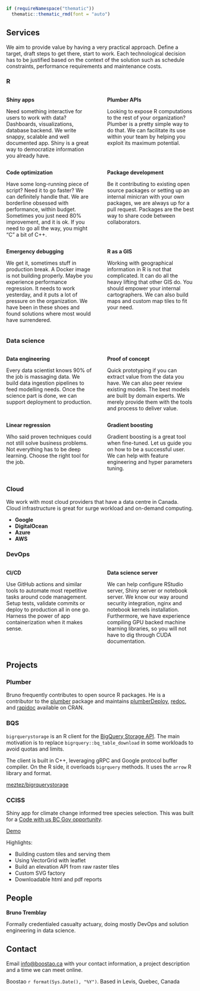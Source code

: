 ```r
if (requireNamespace("thematic")) 
  thematic::thematic_rmd(font = "auto")
```

<style>
  .section-head h2, h6 {
     text-align:center;
     margin-top:0;
  }
</style>

## <span class="ion ion-forward" style="transform: scale(1, -1);"></span>Services {.tabset .tabset-fade .tabset-pills .section-head}

We aim to provide value by having a very practical approach. Define a target, draft steps to get there, start to work. Each technological decision has to be justified based on the context of the solution such as schedule constraints, performance requirements and maintenance costs.

### R

:::: {style="display: flex;"}
::: {style="flex:0.5;padding-right:2vw"}
**Shiny apps** <span class="ion ion-star"></span>

Need something interactive for users to work with data? Dashboards, visualizations, database backend. We write snappy, scalable and well documented app. Shiny is a great way to democratize information you already have. 
:::
::: {style="flex:0.5;padding-left:2vw"}
**Plumber APIs** <span class="ion ion-wrench"></span>

Looking to expose R computations to the rest of your organization? Plumber is a pretty simple way to do that. We can facilitate its use within your team by helping you exploit its maximum potential.
:::
::::
:::: {style="display: flex;"}
::: {style="flex:0.5;padding-right:2vw"}
**Code optimization** <span class="ion ion-code-working"></span>

Have some long-running piece of script? Need it to go faster? We can definitely handle that. We are borderline obsessed with performance, within budget. Sometimes you just need 80% improvement, and it is ok. If you need to go all the way, you might "C" a bit of C++.
:::
::: {style="flex:0.5;padding-left:2vw"}
**Package development** <span class="ion ion-pull-request"></span>

Be it contributing to existing open source packages or setting up an internal minicran with your own packages, we are always up for a pull request. Packages are the best way to share code between collaborators.
:::
::::
:::: {style="display: flex;"}
::: {style="flex:0.5;padding-right:2vw"}
**Emergency debugging** <span class="ion ion-bug"></span>

We get it, sometimes stuff in production break. A Docker image is not building properly. Maybe you experience performance regression. It needs to work yesterday, and it puts a lot of pressure on the organization. We have been in these shoes and found solutions where most would have surrendered.
:::
::: {style="flex:0.5;padding-left:2vw"}
**R as a GIS** <span class="ion ion-map"></span>

Working with geographical information in R is not that complicated. It can do all the heavy lifting that other GIS do. You should empower your internal cartographers. We can also build maps and custom map tiles to fit your need.
:::
::::

### Data science

:::: {style="display: flex;"}
::: {style="flex:0.5;padding-right:2vw"}
**Data engineering** <span class="ion ion-social-buffer"></span>

Every data scientist knows 90% of the job is massaging data. We build data ingestion pipelines to feed modelling needs. Once the science part is done, we can support deployment to production.
:::
::: {style="flex:0.5;padding-left:2vw"}
**Proof of concept** <span class="ion ion-flash"></span>

Quick prototyping if you can extract value from the data you have. We can also peer review existing models. The best models are built by domain experts. We merely provide them with the tools and process to deliver value.
:::
::::
:::: {style="display: flex;"}
::: {style="flex:0.5;padding-right:2vw"}
**Linear regression** <span class="ion ion-ios-pulse-strong"></span>

Who said proven techniques could not still solve business problems. Not everything has to be deep learning. Choose the right tool for the job.
:::
::: {style="flex:0.5;padding-left:2vw"}
**Gradient boosting** <span class="ion ion-android-options"></span>

Gradient boosting is a great tool when fine-tuned. Let us guide you on how to be a successful user. We can help with feature engineering and hyper parameters tuning.
:::
::::
### Cloud

We work with most cloud providers that have a data centre in Canada. Cloud infrastructure is great for surge workload and on-demand computing.

 - **Google**
 - **DigitalOcean**
 - **Azure**
 - **AWS**

### DevOps
:::: {style="display: flex;"}
::: {style="flex:0.5;padding-right:2vw"}
**CI/CD** <span class="ion ion-loop"></span>

Use GitHub actions and similar tools to automate most repetitive tasks around code management. Setup tests, validate commits or deploy to production all in one go. Harness the power of app containerization when it makes sense.
:::
::: {style="flex:0.5;padding-left:2vw"}
**Data science server** <span class="ion ion-monitor"></span>

We can help configure RStudio server, Shiny server or notebook server. We know our way around security integration, nginx and notebook kernels installation. Furthermore, we have experience compiling GPU backed machine learning libraries, so you will not have to dig through CUDA documentation.
:::
::::

## Projects<span class="ion ion-forward" style="transform: scale(-1, -1);"></span> {.tabset .tabset-fade .tabset-pills .section-head}

### Plumber

Bruno frequently contributes to open source R packages. He is a contributor to the [plumber](https://github.com/rstudio/plumber) package and maintains [plumberDeploy](https://github.com/meztez/plumberDeploy), [redoc](https://github.com/meztez/redoc), and [rapidoc](https://github.com/meztez/rapidoc) available on CRAN.

### BQS

`bigrquerystorage` is an R client for the [BigQuery Storage API](https://cloud.google.com/bigquery/docs/reference/storage/). The main motivation is to replace `bigrquery::bq_table_download` in some workloads to avoid quotas and limits.

The client is built in C++, leveraging gRPC and Google protocol buffer compiler. On the R side, it overloads `bigrquery` methods. It uses the `arrow` R library and format.

[meztez/bigrquerystorage](https://github.com/meztez/bigrquerystorage)

### CCISS

Shiny app for climate change informed tree species selection.
This was built for a [Code with us BC Gov opportunity](https://digital.gov.bc.ca/marketplace/opportunities/code-with-us/f9b73f32-ca0d-4009-97b7-6bb04cb91394).

[Demo](https://neoxone.shinyapps.io/BCGOV_CCISS/)

Highlights:

 - Building custom tiles and serving them
 - Using VectorGrid with leaflet
 - Build an elevation API from raw raster tiles
 - Custom SVG factory
 - Downloadable html and pdf reports

## <span class="ion ion-forward" style="transform: scale(1, -1);"></span>People {.section-head}

**Bruno Tremblay** <a href="https://www.linkedin.com/in/bruno-tremblay-508ba9201/"><span class="ion-social-linkedin"></span></a> <a href="https://github.com/meztez"><span class="ion ion-social-github"></span></a> <a href="https://twitter.com/meztez2"><span class="ion ion-social-twitter"></span></a>

Formally credentialed casualty actuary, doing mostly DevOps and solution engineering in data science.

## Contact<span class="ion ion-forward" style="transform: scale(-1, -1);"></span> {.section-head}

Email [info@boostao.ca](mailto:info@boostao.ca) with your contact information, a project description and a time we can meet online.

Boostao `r format(Sys.Date(), "%Y")`. Based in Levis, Quebec, Canada
